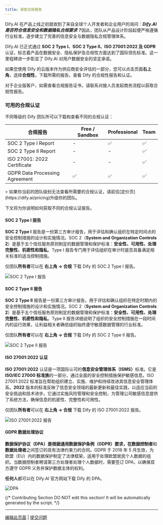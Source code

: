 ```yaml
---
title: 获取合规报告
---
```



Dify.AI 在产品上线之初就收到了来自全球个人开发者和企业用户的询问：_**Dify.AI 是否符合信息安全和数据隐私合规要求？**_&#x56E0;此，团队从产品设计阶段起便严格遵循行业标准，逐步建立了完善的信息安全与数据隐私合规管理体系。

Dify.AI 已正式通过 **SOC 2 Type I、SOC 2 Type II、ISO 27001:2022 及 GDPR** 认证，标志着产品在数据安全、隐私保护及合规性方面达到了国际领先标准。这一里程碑进一步彰显了 Dify.AI 对用户数据安全的坚定承诺。

如果您使用 Dify 的云版本作为供应商安全评估的一部分，您可以点击页面**右上角**，选择**合规性**，下载所需的报告，查看 Dify 的合规性报告和认证。

对于企业版客户，如需查看合规报告证书，请联系对接人员发起商务流程以获取合规性报告。

### 可用的合规认证

不同等级的 Dify 团队所可以下载和查看不同的合规认证：

<table>
  <thead>
    <tr>
      <th>合规报告</th>
      <th>Free / Sandbox</th>
      <th>Professional</th>
      <th>Team</th>
    </tr>
  </thead>
  <tbody>
    <tr>
      <td>SOC 2 Type I Report</td>
      <td>-</td>
      <td>✅</td>
      <td>✅</td>
    </tr>
    <tr>
      <td>SOC 2 Type II Report</td>
      <td>-</td>
      <td>-</td>
      <td>✅</td>
    </tr>
    <tr>
      <td>ISO 27001: 2022 Certificate</td>
      <td>-</td>
      <td>-</td>
      <td>✅</td>
    </tr>
    <tr>
      <td>GDPR Data Processing Agreement</td>
      <td>✅</td>
      <td>✅</td>
      <td>✅</td>
    </tr>
  </tbody>
</table>
> 如果你当前的团队级别无法查看所需要的合规认证，请前往[定价页](https://dify.ai/pricing)升级你的团队。

下文将为你说明如何获取不同的合规认证报告。

#### SOC 2 Type I 报告

**SOC 2 Type I** 报告是一份第三方审计报告，用于评估和确认组织在特定时间点的安全控制措施的设计和实施情况。SOC 2（**System and Organization Controls 2**）是基于五个信任服务原则制定的数据管理和保护标准：**安全性、可用性、处理完整性、机密性和隐私**。Type I 报告专门用于评估组织在审计时是否具备满足相关标准的适当控制措施。

仅团队**所有者**可以在 **右上角 → 合规** 下载 Dify 的 SOC 2 Type I 报告。

![SOC 2 Type I 报告](https://assets-docs.dify.ai/2025/02/552f4358bea904c4bf12a131a410916c.png)

#### SOC 2 Type II 报告

**SOC 2 Type II** 报告是一份第三方审计报告，用于评估和确认组织在特定时期内的安全控制措施的设计和实施情况。SOC 2（**System and Organization Controls 2**）是基于五个信任服务原则制定的数据管理和保护标准：**安全性、可用性、处理完整性、机密性和隐私**。Type II 报告详细说明了组织的安全控制措施在一段时间内的运行效果，让利益相关者确信组织始终遵守敏感数据管理的行业标准。

仅团队**所有者**可以在 **右上角 → 合规** 下载 Dify 的 SOC 2 Type II 报告。

![SOC 2 Type II 报告](https://assets-docs.dify.ai/2025/02/06975e86faba9928a11c962a57aa454f.png)

#### ISO 27001:2022 认证

**ISO 27001:2022** 认证是一项国际认可的**信息安全管理体系（ISMS）**&#x6807;准。它是 **ISO/IEC 27000 标准族**的一部分，通过全面的安全控制措施保护敏感信息。ISO 27001:2022 标准旨在帮助组织建立、实施、维护和持续改进其信息安全管理体系。**2022** 版本的标准反映了信息安全领域的最新更新和最佳实践，以适应当前的安全挑战和技术进步。它通过实施风险管理和安全控制，为管理公司敏感信息提供了系统方法，确保信息的机密性、完整性和可用性。

仅团队**所有者**可以在 **右上角 → 合规** 下载 Dify 的 ISO 27001:2022 报告。

![ISO 27001:2022 报告](https://assets-docs.dify.ai/2025/02/7aaf7771af28bf7182bf7fda40c7b5bb.png)

#### GDPR 数据处理协议

**数据保护协议（DPA）是根据通用数据保护条例（GDPR）要求，在数据控制者**和**数据处理者**之间签订的具有法律约束力的合同。GDPR 于 2018 年 5 月生效，为欧盟（EU）内的数据保护制定了法律框架，适用于处理欧盟居民个人数据的组织。当数据控制者聘请第三方处理者处理个人数据时，需要签订 DPA，以确保双方遵守 GDPR 义务并保护数据主体的权利。

**任何人**都可以在 Dify.AI 官方网站下载 Dify 的 DPA。

![DPA](https://assets-docs.dify.ai/2025/02/291cddb3bf9dfd8c92967eabb87b95a0.png)

{/*
Contributing Section
DO NOT edit this section!
It will be automatically generated by the script.
*/}

---

[编辑此页面](https://github.com/langgenius/dify-docs/edit/main/zh-hans/policies/agreement/get-compliance-report.mdx) | [提交问题](https://github.com/langgenius/dify-docs/issues/new?template=docs.yml)

